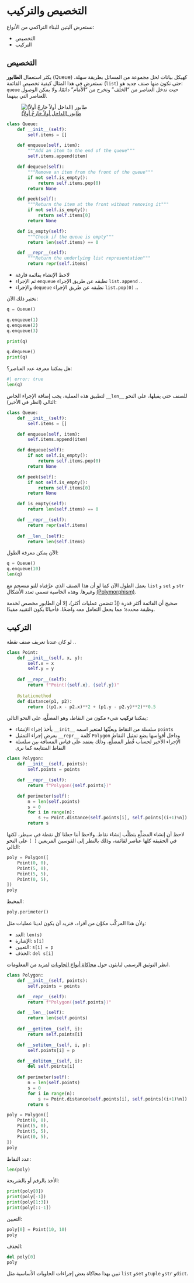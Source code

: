 # التخصيص والتركيب

نستعرض آليتين للبناء التراكمي من الأنواع:

- التخصيص
- التركيب

## التخصيص

يكثر استعمال **الطابور** (Queue) كهيكل بيانات لحل مجموعة من المسائل بطريقة سهلة. نستعرض في هذا المثال كيفية تخصيص القائمة (`list`) حتى نكون منها صنف جديد هو: `queue` حيث تدخل العناصر من "الخلف" وتخرج من "الأمام" دائمًا، ولا يمكن الوصول للعناصر التي بينهما.

![[طابور (الداخل أولاً خارجٌ أولاً)](https://en.wikipedia.org/wiki/Queue_(abstract_data_type))
](https://upload.wikimedia.org/wikipedia/commons/thumb/5/52/Data_Queue.svg/330px-Data_Queue.svg.png)

```python
class Queue:
    def __init__(self):
        self.items = []

    def enqueue(self, item):
        """Add an item to the end of the queue"""
        self.items.append(item)

    def dequeue(self):
        """Remove an item from the front of the queue"""
        if not self.is_empty():
            return self.items.pop(0)
        return None

    def peek(self):
        """Return the item at the front without removing it"""
        if not self.is_empty():
            return self.items[0]
        return None

    def is_empty(self):
        """Check if the queue is empty"""
        return len(self.items) == 0

    def __repr__(self):
        """Return the underlying list representation"""
        return repr(self.items)
```

- لاحظ الإنشاء بقائمة فارغة
- ثم الإجراء `enqueue` نطبقه عن طريق الإجراء `list.append` ..
- والإجراء `dequeue` نطبقه عن طريق الإجراء `list.pop(0)` ..

نختبر ذلك الآن:

```python

q = Queue()

q.enqueue(1)
q.enqueue(2)
q.enqueue(3)

print(q)
```

```python

q.dequeue()
print(q)
```

هل يمكننا معرفة عدد العناصر؟:

```python
#| error: true
len(q)
```

لتطبيق هذه العملية، يجب إضافة الإجراء الخاص `__len__` للصنف حتى يقبلها، على النحو التالي (انظر في الأخير):

```python
class Queue:
    def __init__(self):
        self.items = []

    def enqueue(self, item):
        self.items.append(item)

    def dequeue(self):
        if not self.is_empty():
            return self.items.pop(0)
        return None

    def peek(self):
        if not self.is_empty():
            return self.items[0]
        return None

    def is_empty(self):
        return len(self.items) == 0

    def __repr__(self):
        return repr(self.items)
    
    def __len__(self):
        return len(self.items)
```

الآن يمكن معرفة الطول:

```python
q = Queue()
q.enqueue(10)
len(q)
```
يعمل الطول الآن كما لو أن هذا الصنف الذي عرَّفناه للتو منسجم مع `list` و `set` و `str` وغيرها. وهذه الخاصية تسمى تعدد الأشكال [(Polymorphism)](https://en.wikipedia.org/wiki/Polymorphism_(computer_science)).

صحيح أن القائمة أكثر قدرة (إذْ تتضمن عمليات أكثر)، إلا أن الطابور مخصص لخدمة وظيفة محددة؛ مما يجعل التعامل معه واضحًا. فأحيانًا يكون التقييد مفيدًا.

## التركيب

لو كان عندنا تعريف صنف نقطة ..

```python
class Point:
    def __init__(self, x, y):
        self.x = x
        self.y = y
    
    def __repr__(self):
        return f"Point({self.x}, {self.y})"
    
    @staticmethod
    def distance(p1, p2):
        return ((p1.x - p2.x)**2 + (p1.y - p2.y)**2)**0.5
```


يمكننا **تركيب** شيء مكون من النقاط، وهو المضلَّع، على النحو التالي:

- يأخذ إجراء الإنشاء `__init__` سلسلة من النقاط ويعيِّنُها لمتغير اسمه `points`
- يعرض إجراء التمثيل `__repr__` كلمة `Polygon` وداخل أقواسها يضع تمثيل النقاط
- الإجراء الأخير لحساب قُطر المضلَّع، وذلك يعتمد على قياس المسافة بين سلسلة النقاط المتتابعة كما نرى


```python
class Polygon:
    def __init__(self, points):
        self.points = points

    def __repr__(self):
        return f"Polygon({self.points})"

    def perimeter(self):
        n = len(self.points)
        s = 0
        for i in range(n):
            s += Point.distance(self.points[i], self.points[(i+1)%n])
        return s
```

لاحظ أن إنشاء المضلَّع يتطلَّب إنشاء نقاط. ولاحظ أننا جعلنا كل نقطة في سيطر، لكنها في الحقيقة كلها عناصر لقائمة، وذلك بالنظر إلى القوسين المربعين `[ ]` على النحو التالي:


```python
poly = Polygon([
    Point(0, 0),
    Point(5, 0),
    Point(5, 5),
    Point(0, 5),
])
poly
```

المحيط:

```python
poly.perimeter()
```

ولأن هذا المركَّب مكوَّن من أفراد، فنريد أن يكون لدينا عمليات مثل:

- العد: `len(s)`
- الإشارة: `s[i]`
- التعيين: `s[i] = p`
- الحذف: `del s[i]`

انظر التوثيق الرسمي لبايثون حول [محاكاة أنواع الحاويات](https://docs.python.org/3/reference/datamodel.html#emulating-container-types) لمزيد من المعلومات.

```python
class Polygon:
    def __init__(self, points):
        self.points = points

    def __repr__(self):
        return f"Polygon({self.points})"

    def __len__(self):
        return len(self.points)
    
    def __getitem__(self, i):
        return self.points[i]

    def __setitem__(self, i, p):
        self.points[i] = p

    def __delitem__(self, i):
        del self.points[i]
    
    def perimeter(self):
        n = len(self.points)
        s = 0
        for i in range(n):
            s += Point.distance(self.points[i], self.points[(i+1)%n])
        return s
```

```python
poly = Polygon([
    Point(0, 0),
    Point(5, 0),
    Point(5, 5),
    Point(0, 5),
])
poly
```

عدد النقاط:

```python
len(poly)
```

الأخذ بالرقم أو بالشريحة:

```python
print(poly[0])
print(poly[-1])
print(poly[1:3])
print(poly[::-1])
```

التعيين:

```python
poly[0] = Point(10, 10)
poly
```

الحذف:

```python
del poly[0]
poly
```

تبين بهذا محاكاة بعض إجراءات الحاويات الأساسية مثل `list` و`set` و`tuple` و`str` و`dict`.


